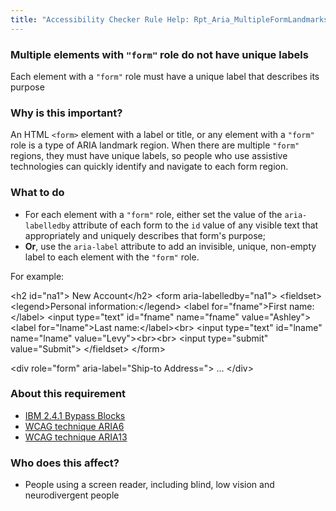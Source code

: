 ```yaml
---
title: "Accessibility Checker Rule Help: Rpt_Aria_MultipleFormLandmarks_Implicit"
---
```


<div className="toolHelp">
<Row>
<Column colLg={16} colMd={8} colSm={4} className="toolHead">

### Multiple elements with `"form"` role do not have unique labels

<div id="locLevel"></div>

Each element with a `"form"` role must have a unique label that describes its purpose

</Column>
</Row>
<Row>
<Column colLg={11} colMd={5} colSm={4} className="toolMain">

### Why is this important?

An HTML `<form>` element with a label or title, or any element with a `"form"` role is a type of ARIA landmark region. When there are multiple `"form"` regions, they must have unique labels, so people who use assistive technologies can quickly identify and navigate to each form region.

<div id="locSnippet"></div>

### What to do

* For each element with a `"form"` role, either set the value of the `aria-labelledby` attribute of each form to the `id` value of any visible text that appropriately and uniquely describes that form's purpose;
* **Or**, use the `aria-label` attribute to add an invisible, unique, non-empty label to each element with the `"form"` role.

For example:

<CodeSnippet type="multi" light={true}>&lt;h2 id="na1"&gt; New Account&lt;/h2&gt;
&lt;form  aria-labelledby="na1"&gt;
  &lt;fieldset&gt;
    &lt;legend&gt;Personal information:&lt;/legend&gt;
    &lt;label for="fname"&gt;First name:&lt;/label&gt;
    &lt;input type="text" id="fname" name="fname" value="Ashley"&gt;
    &lt;label for="lname"&gt;Last name:&lt;/label&gt;&lt;br&gt;
    &lt;input type="text" id="lname" name="lname" value="Levy"&gt;&lt;br&gt;&lt;br&gt;
    &lt;input type="submit" value="Submit"&gt;
  &lt;/fieldset&gt;
&lt;/form&gt;
    
    
&lt;div role="form" aria-label="Ship-to Address="&gt;
	...
&lt;/div&gt;</CodeSnippet>

</Column>
<Column colLg={5} colMd={3} colSm={4} className="toolLeft">

### About this requirement

* [IBM 2.4.1 Bypass Blocks](https://www.ibm.com/able/requirements/requirements/#2_4_1)
* [WCAG technique ARIA6](https://www.w3.org/WAI/WCAG21/Techniques/aria/ARIA6)
* [WCAG technique ARIA13](https://www.w3.org/WAI/WCAG21/Techniques/aria/ARIA13)

### Who does this affect?

* People using a screen reader, including blind, low vision and neurodivergent people

</Column>
</Row>
</div>

